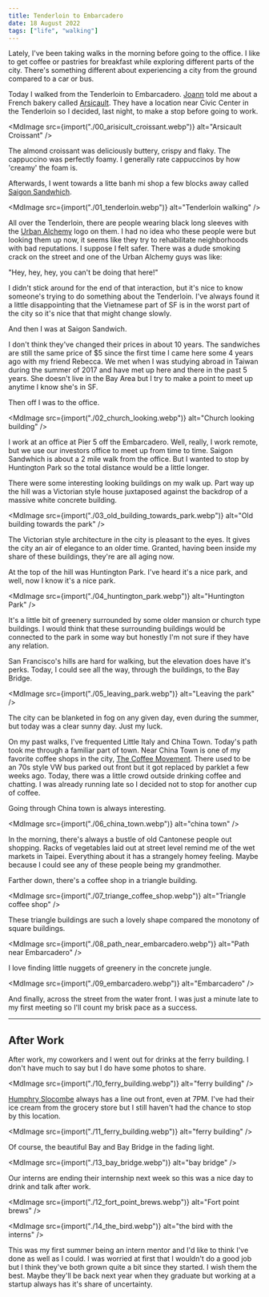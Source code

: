 ```yaml
---
title: Tenderloin to Embarcadero
date: 18 August 2022
tags: ["life", "walking"]
---
```



Lately, I've been taking walks in the morning before going to the office.
I like to get coffee or pastries for breakfast while exploring different parts of the city.
There's something different about experiencing a city from the ground compared to a car or bus.

Today I walked from the Tenderloin to Embarcadero.
[Joann](https://www.joannwphotos.com/) told me about a French bakery called [Arsicault](https://arsicault-bakery.com/home).
They have a location near Civic Center in the Tenderloin so I decided, last night, to make a stop before going to work.

<MdImage
  src={import("./00_arisicult_croissant.webp")}
  alt="Arsicault Croissant"
/>

The almond croissant was deliciously buttery, crispy and flaky.
The cappuccino was perfectly foamy.
I generally rate cappuccinos by how 'creamy' the foam is.

Afterwards, I went towards a litte banh mi shop a few blocks away called [Saigon Sandwhich](https://www.yelp.com/biz/saigon-sandwich-san-francisco).

<MdImage src={import("./01_tenderloin.webp")} alt="Tenderloin walking" />

All over the Tenderloin, there are people wearing black long sleeves with the [Urban Alchemy](https://urban-alchemy.us/) logo on them.
I had no idea who these people were but looking them up now, it seems like they try to rehabilitate neighborhoods with bad reputations.
I suppose I felt safer.
There was a dude smoking crack on the street and one of the Urban Alchemy guys was like:

"Hey, hey, hey, you can't be doing that here!"

I didn't stick around for the end of that interaction, but it's nice to know someone's trying to do something about the Tenderloin.
I've always found it a little disappointing that the Vietnamese part of SF is in the worst part of the city so it's nice that that might change slowly.

And then I was at Saigon Sandwich.

I don't think they've changed their prices in about 10 years.
The sandwiches are still the same price of $5 since the first time I came here some 4 years ago with my friend Rebecca.
We met when I was studying abroad in Taiwan during the summer of 2017 and have met up here and there in the past 5 years.
She doesn't live in the Bay Area but I try to make a point to meet up anytime I know she's in SF.

Then off I was to the office.

<MdImage
  src={import("./02_church_looking.webp")}
  alt="Church looking building"
/>

I work at an office at Pier 5 off the Embarcadero.
Well, really, I work remote, but we use our investors office to meet up from time to time.
Saigon Sandwhich is about a 2 mile walk from the office.
But I wanted to stop by Huntington Park so the total distance would be a little longer.

There were some interesting looking buildings on my walk up.
Part way up the hill was a Victorian style house juxtaposed against the backdrop of a massive white concrete building.

<MdImage
  src={import("./03_old_building_towards_park.webp")}
  alt="Old building towards the park"
/>

The Victorian style architecture in the city is pleasant to the eyes.
It gives the city an air of elegance to an older time.
Granted, having been inside my share of these buildings, they're are all aging now.

At the top of the hill was Huntington Park.
I've heard it's a nice park, and well, now I know it's a nice park.

<MdImage src={import("./04_huntington_park.webp")} alt="Huntington Park" />

It's a little bit of greenery surrounded by some older mansion or church type buildings.
I would think that these surrounding buildings would be connected to the park in some way but honestly I'm not sure if they have any relation.

San Francisco's hills are hard for walking, but the elevation does have it's perks.
Today, I could see all the way, through the buildings, to the Bay Bridge.

<MdImage src={import("./05_leaving_park.webp")} alt="Leaving the park" />

The city can be blanketed in fog on any given day, even during the summer, but today was a clear sunny day.
Just my luck.

On my past walks, I've frequented Little Italy and China Town.
Today's path took me through a familiar part of town.
Near China Town is one of my favorite coffee shops in the city, [The Coffee Movement](https://www.thecoffeemovement.com/).
There used to be an 70s style VW bus parked out front but it got replaced by parklet a few weeks ago.
Today, there was a little crowd outside drinking coffee and chatting.
I was already running late so I decided not to stop for another cup of coffee.

Going through China town is always interesting.

<MdImage src={import("./06_china_town.webp")} alt="china town" />

In the morning, there's always a bustle of old Cantonese people out shopping.
Racks of vegetables laid out at street level remind me of the wet markets in Taipei.
Everything about it has a strangely homey feeling.
Maybe because I could see any of these people being my grandmother.

Farther down, there's a coffee shop in a triangle building.

<MdImage
  src={import("./07_triange_coffee_shop.webp")}
  alt="Triangle coffee shop"
/>

These triangle buildings are such a lovely shape compared the monotony of square buildings.

<MdImage
  src={import("./08_path_near_embarcadero.webp")}
  alt="Path near Embarcadero"
/>

I love finding little nuggets of greenery in the concrete jungle.

<MdImage src={import("./09_embarcadero.webp")} alt="Embarcadero" />

And finally, across the street from the water front.
I was just a minute late to my first meeting so I'll count my brisk pace as a success.

---

## After Work

After work, my coworkers and I went out for drinks at the ferry building.
I don't have much to say but I do have some photos to share.

<MdImage src={import("./10_ferry_building.webp")} alt="ferry building" />

[Humphry Slocombe](https://humphryslocombe.com/) always has a line out front, even at 7PM.
I've had their ice cream from the grocery store but I still haven't had the chance to stop by this location.

<MdImage src={import("./11_ferry_building.webp")} alt="ferry building" />

Of course, the beautiful Bay and Bay Bridge in the fading light.

<MdImage src={import("./13_bay_bridge.webp")} alt="bay bridge" />

Our interns are ending their internship next week so this was a nice day to drink and talk after work.

<MdImage src={import("./12_fort_point_brews.webp")} alt="Fort point brews" />

<MdImage src={import("./14_the_bird.webp")} alt="the bird with the interns" />

This was my first summer being an intern mentor and I'd like to think I've done as well as I could.
I was worried at first that I wouldn't do a good job but I think they've both grown quite a bit since they started.
I wish them the best.
Maybe they'll be back next year when they graduate but working at a startup always has it's share of uncertainty.
